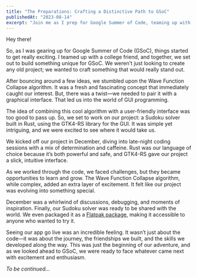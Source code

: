 ```yaml
---
title: "The Preparations: Crafting a Distinctive Path to GSoC"
publishedAt: "2023-08-14"
excerpt: "Join me as I prep for Google Summer of Code, teaming up with a college friend to tackle the Wave Function Collapse algorithm and GUI programming. From late-night coding marathons to the thrill of a Flatpak release, come along for the ride!"
---
```


Hey there!

So, as I was gearing up for Google Summer of Code (GSoC), things started to get really exciting. I teamed up with a college friend, and together, we set out to build something unique for GSoC. We weren't just looking to create any old project; we wanted to craft something that would really stand out.

After bouncing around a few ideas, we stumbled upon the Wave Function Collapse algorithm. It was a fresh and fascinating concept that immediately caught our interest. But, there was a twist—we needed to pair it with a graphical interface. That led us into the world of GUI programming.

The idea of combining this cool algorithm with a user-friendly interface was too good to pass up. So, we set to work on our project: a Sudoku solver built in Rust, using the GTK4-RS library for the GUI. It was simple yet intriguing, and we were excited to see where it would take us.

We kicked off our project in December, diving into late-night coding sessions with a mix of determination and caffeine. Rust was our language of choice because it’s both powerful and safe, and GTK4-RS gave our project a slick, intuitive interface.

As we worked through the code, we faced challenges, but they became opportunities to learn and grow. The Wave Function Collapse algorithm, while complex, added an extra layer of excitement. It felt like our project was evolving into something special.

December was a whirlwind of discussions, debugging, and moments of inspiration. Finally, our Sudoku solver was ready to be shared with the world. We even packaged it as a [Flatpak package](https://flathub.org/en/apps/io.gitlab.cyberphantom52.sudoku_solver), making it accessible to anyone who wanted to try it.

Seeing our app go live was an incredible feeling. It wasn’t just about the code—it was about the journey, the friendships we built, and the skills we developed along the way. This was just the beginning of our adventure, and as we looked ahead to GSoC, we were ready to face whatever came next with excitement and enthusiasm.

*To be continued...*


